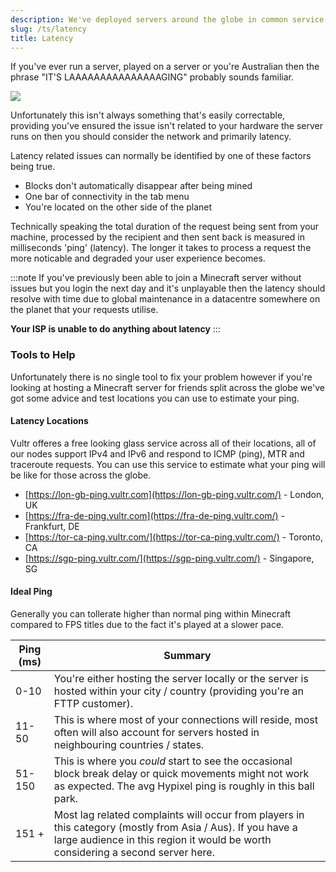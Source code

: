 ```yaml
---
description: We've deployed servers around the globe in common service deployment zones to help you determine roughly the ping delay you can expect to see.
slug: /ts/latency
title: Latency
---
```


If you've ever run a server, played on a server or you're Australian then the phrase "IT'S LAAAAAAAAAAAAAAAGING" probably sounds familiar.

<img src="https://preview.redd.it/0ko09k6f94t81.png?auto=webp&s=353eeecf671eeb60e4f39c288d81090fe2659242"/>

Unfortunately this isn't always something that's easily correctable, providing you've ensured the issue isn't related to your hardware the server runs on then you should consider the network and primarily latency.

Latency related issues can normally be identified by one of these factors being true.

- Blocks don't automatically disappear after being mined 
- One bar of connectivity in the tab menu
- You're located on the other side of the planet

Technically speaking the total duration of the request being sent from your machine, processed by the recipient and then sent back is measured in milliseconds 'ping' (latency). The longer it takes to process a request the more noticable and degraded your user experience becomes.

:::note
If you've previously been able to join a Minecraft server without issues but you login the next day and it's unplayable then the latency should resolve with time due to global maintenance in a datacentre somewhere on the planet that your requests utilise.

<strong>Your ISP is unable to do anything about latency</strong>
:::

### Tools to Help 

Unfortunately there is no single tool to fix your problem however if you're looking at hosting a Minecraft server for friends split across the globe we've got some advice and test locations you can use to estimate your ping.

#### Latency Locations 

Vultr offeres a free looking glass service across all of their locations, all of our nodes support IPv4 and IPv6 and respond to ICMP (ping), MTR and traceroute requests. You can use this service to estimate what your ping will be like for those across the globe.

- [https://lon-gb-ping.vultr.com](https://lon-gb-ping.vultr.com/) - London, UK
- [https://fra-de-ping.vultr.com](https://fra-de-ping.vultr.com/) - Frankfurt, DE
- [https://tor-ca-ping.vultr.com/](https://tor-ca-ping.vultr.com/) - Toronto, CA
- [https://sgp-ping.vultr.com/](https://sgp-ping.vultr.com/) - Singapore, SG

#### Ideal Ping 

Generally you can tollerate higher than normal ping within Minecraft compared to FPS titles due to the fact it's played at a slower pace.

Ping (ms) | Summary
------------ | ------- 
0-10 | You're either hosting the server locally or the server is hosted within your city / country (providing you're an FTTP customer).
11-50 | This is where most of your connections will reside, most often will also account for servers hosted in neighbouring countries / states.
51-150 | This is where you *could* start to see the occasional block break delay or quick movements might not work as expected. The avg Hypixel ping is roughly in this ball park.
151 + | Most lag related complaints will occur from players in this category (mostly from Asia / Aus). If you have a large audience in this region it would be worth considering a second server here.




